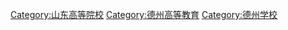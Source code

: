 [[Category:山东高等院校|Category:山东高等院校]]
[[Category:德州高等教育|Category:德州高等教育]]
[[Category:德州学校|Category:德州学校]]